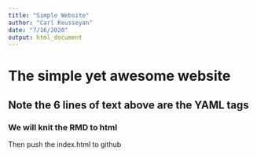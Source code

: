 ```yaml
---
title: "Simple Website"
author: "Carl Keusseyan"
date: "7/16/2020"
output: html_document
---
```


# The simple yet awesome website
## Note the 6 lines of text above are the YAML tags
### We will knit the RMD to html
Then push the index.html to github